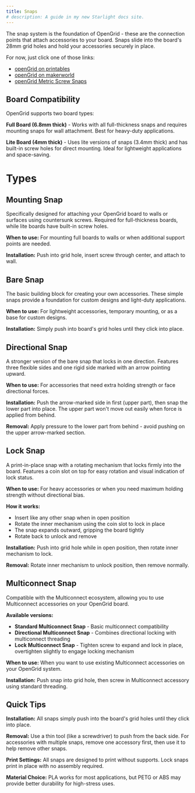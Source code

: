 ```yaml
---
title: Snaps
# description: A guide in my new Starlight docs site.
---
```


The snap system is the foundation of OpenGrid - these are the connection points that attach accessories to your board. Snaps slide into the board's 28mm grid holes and hold your accessories securely in place.

For now, just click one of those links:
* [openGrid on printables](https://www.printables.com/model/1214361-opengrid-walldesk-mounting-framework-and-ecosystem)
* [openGrid on makerworld](https://makerworld.com/en/models/1179191-opengrid-wall-desk-mounting-framework-ecosystem)
* [openGrid Metric Screw Snaps](https://www.printables.com/model/1217921-opengrid-metric-screw-snaps)

## Board Compatibility

OpenGrid supports two board types:

**Full Board (6.8mm thick)** - Works with all full-thickness snaps and requires mounting snaps for wall attachment. Best for heavy-duty applications.

**Lite Board (4mm thick)** - Uses lite versions of snaps (3.4mm thick) and has built-in screw holes for direct mounting. Ideal for lightweight applications and space-saving.

# Types

## Mounting Snap

Specifically designed for attaching your OpenGrid board to walls or surfaces using countersunk screws. Required for full-thickness boards, while lite boards have built-in screw holes.

**When to use:** For mounting full boards to walls or when additional support points are needed.

**Installation:** Push into grid hole, insert screw through center, and attach to wall.

## Bare Snap

The basic building block for creating your own accessories. These simple snaps provide a foundation for custom designs and light-duty applications.

**When to use:** For lightweight accessories, temporary mounting, or as a base for custom designs.

**Installation:** Simply push into board's grid holes until they click into place.

## Directional Snap

A stronger version of the bare snap that locks in one direction. Features three flexible sides and one rigid side marked with an arrow pointing upward.

**When to use:** For accessories that need extra holding strength or face directional forces.

**Installation:** Push the arrow-marked side in first (upper part), then snap the lower part into place. The upper part won't move out easily when force is applied from behind.

**Removal:** Apply pressure to the lower part from behind - avoid pushing on the upper arrow-marked section.

## Lock Snap

A print-in-place snap with a rotating mechanism that locks firmly into the board. Features a coin slot on top for easy rotation and visual indication of lock status.

**When to use:** For heavy accessories or when you need maximum holding strength without directional bias.

**How it works:** 
- Insert like any other snap when in open position
- Rotate the inner mechanism using the coin slot to lock in place
- The snap expands outward, gripping the board tightly
- Rotate back to unlock and remove

**Installation:** Push into grid hole while in open position, then rotate inner mechanism to lock.

**Removal:** Rotate inner mechanism to unlock position, then remove normally.

## Multiconnect Snap

Compatible with the Multiconnect ecosystem, allowing you to use Multiconnect accessories on your OpenGrid board.

**Available versions:**
- **Standard Multiconnect Snap** - Basic multiconnect compatibility
- **Directional Multiconnect Snap** - Combines directional locking with multiconnect threading
- **Lock Multiconnect Snap** - Tighten screw to expand and lock in place, overtighten slightly to engage locking mechanism

**When to use:** When you want to use existing Multiconnect accessories on your OpenGrid system.

**Installation:** Push snap into grid hole, then screw in Multiconnect accessory using standard threading.

## Quick Tips

**Installation:** All snaps simply push into the board's grid holes until they click into place.

**Removal:** Use a thin tool (like a screwdriver) to push from the back side. For accessories with multiple snaps, remove one accessory first, then use it to help remove other snaps.

**Print Settings:** All snaps are designed to print without supports. Lock snaps print in place with no assembly required.

**Material Choice:** PLA works for most applications, but PETG or ABS may provide better durability for high-stress uses.
